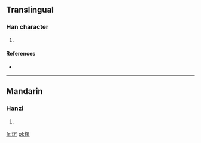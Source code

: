 ==Translingual==

===Han character===
{{Han char|rn=86|rad=火|as=08|sn=12|four=9684<sub>0</sub>|canj=火日竹廿 (FAHT)}}

# {{defn|Han|sort=火08}}

====References====
* {{Han ref|kx=0675.191|dkj=19158|hdz=32209.080|uh=713A|ud=28986|bh=DA64|bd=55908}}

----

==Mandarin==

===Hanzi===
{{cmn-hanzi|pin=[[shēng]] ([[sheng1]])|wg=sheng<sup>1</sup>}}

# {{defn|lang=cmn|sort=火08}}

[[fr:焺]]
[[pl:焺]]